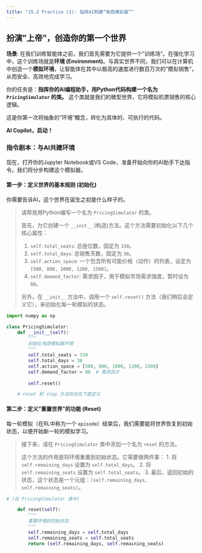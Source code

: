 ```yaml
---
title: "15.2 Practice (1): 指挥AI构建“电商模拟器”"
---
```


## 扮演"上帝"，创造你的第一个世界

::: {.callout-note title="【AI导演】场景设定"}
**场景**: 在我们训练智能体之前，我们首先需要为它提供一个"训练场"。在强化学习中，这个训练场就是**环境 (Environment)**。与真实世界不同，我们可以在计算机中创造一个**模拟环境**，让智能体在其中以极高的速度进行数百万次的"模拟销售"，从而安全、高效地完成学习。

你的任务是：**指挥你的AI编程助手，用Python代码构建一个名为 `PricingSimulator` 的类。** 这个类就是我们的微型世界，它将模拟机票销售的核心逻辑。

这是你第一次将抽象的"环境"概念，转化为具体的、可执行的代码。

**AI Copilot，启动！**
:::


### 指令剧本：与AI共建环境

现在，打开你的Jupyter Notebook或VS Code，准备开始向你的AI助手下达指令。我们将分步构建这个模拟器。

#### **第一步：定义世界的基本规则 (初始化)**

你需要告诉AI，这个世界在诞生之初是什么样子的。

::: {.callout-tip title="给AI的提示词 (1/3)"}
> 请帮我用Python编写一个名为 `PricingSimulator` 的类。
>
> 首先，为它创建一个 `__init__` (构造)方法。这个方法需要初始化以下几个核心属性：
>
> 1.  `self.total_seats`: 总座位数，固定为 `150`。
> 2.  `self.total_days`: 总销售天数，固定为 `30`。
> 3.  `self.action_space`: 一个包含所有可能价格（动作）的列表，设定为 `[500, 800, 1000, 1200, 1500]`。
> 4.  `self.demand_factor`: 需求因子，用于模拟市场需求强度，暂时设为 `80`。
>
> 另外，在 `__init__` 方法中，调用一个 `self.reset()` 方法（我们稍后会定义它），来初始化每一轮模拟的状态。
:::


::: {.callout-caution title="AI可能的输出" icon="fas fa-robot" code-fold=true}

```python
import numpy as np

class PricingSimulator:
    def __init__(self):
        """
        初始化电商模拟器环境
        """
        self.total_seats = 150
        self.total_days = 30
        self.action_space = [500, 800, 1000, 1200, 1500]
        self.demand_factor = 80  # 需求因子
        
        self.reset()

    # reset 和 step 方法将会在下面定义
```
:::



#### **第二步：定义"重置世界"的功能 (Reset)**

每一轮模拟（在RL中称为一个 `episode`）结束后，我们需要能将世界恢复到初始状态，以便开始新一轮的模拟学习。

::: {.callout-tip title="给AI的提示词 (2/3)"}
> 接下来，请在 `PricingSimulator` 类中添加一个名为 `reset` 的方法。
>
> 这个方法的作用是将环境重置到初始状态。它需要做两件事：
> 1.  将 `self.remaining_days` 设置为 `self.total_days`。
> 2.  将 `self.remaining_seats` 设置为 `self.total_seats`。
> 3.  最后，返回初始的状态，这个状态是一个元组：`(self.remaining_days, self.remaining_seats)`。


```python
# (在 PricingSimulator 类中)

    def reset(self):
        """
        重置环境到初始状态
        """
        self.remaining_days = self.total_days
        self.remaining_seats = self.total_seats
        return (self.remaining_days, self.remaining_seats)
```
:::